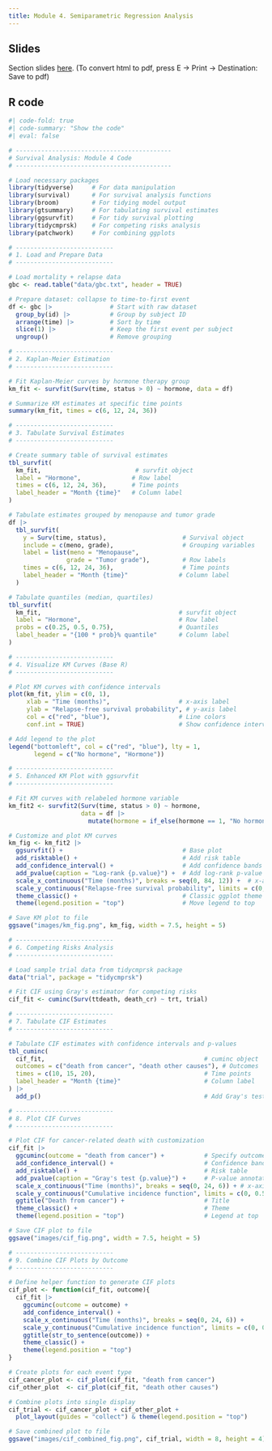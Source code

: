 ```yaml
---
title: Module 4. Semiparametric Regression Analysis
---
```


## Slides

Section slides [here](sec4.html){target="_blank"}. (To convert html to pdf, press E $\to$ Print $\to$ Destination: Save to pdf)

## R code

```r
#| code-fold: true
#| code-summary: "Show the code"
#| eval: false

# -------------------------------------------
# Survival Analysis: Module 4 Code
# -------------------------------------------

# Load necessary packages
library(tidyverse)     # For data manipulation
library(survival)      # For survival analysis functions
library(broom)         # For tidying model output
library(gtsummary)     # For tabulating survival estimates
library(ggsurvfit)     # For tidy survival plotting
library(tidycmprsk)    # For competing risks analysis
library(patchwork)     # For combining ggplots

# ---------------------------
# 1. Load and Prepare Data
# ---------------------------

# Load mortality + relapse data
gbc <- read.table("data/gbc.txt", header = TRUE)

# Prepare dataset: collapse to time-to-first event
df <- gbc |>                # Start with raw dataset
  group_by(id) |>           # Group by subject ID
  arrange(time) |>          # Sort by time
  slice(1) |>               # Keep the first event per subject
  ungroup()                 # Remove grouping

# ---------------------------
# 2. Kaplan-Meier Estimation
# ---------------------------

# Fit Kaplan-Meier curves by hormone therapy group
km_fit <- survfit(Surv(time, status > 0) ~ hormone, data = df)

# Summarize KM estimates at specific time points
summary(km_fit, times = c(6, 12, 24, 36))

# ---------------------------
# 3. Tabulate Survival Estimates
# ---------------------------

# Create summary table of survival estimates
tbl_survfit(
  km_fit,                          # survfit object
  label = "Hormone",              # Row label
  times = c(6, 12, 24, 36),       # Time points
  label_header = "Month {time}"   # Column label
)

# Tabulate estimates grouped by menopause and tumor grade
df |> 
  tbl_survfit(
    y = Surv(time, status),                     # Survival object
    include = c(meno, grade),                   # Grouping variables
    label = list(meno = "Menopause", 
                grade = "Tumor grade"),         # Row labels
    times = c(6, 12, 24, 36),                   # Time points
    label_header = "Month {time}"              # Column label
  )

# Tabulate quantiles (median, quartiles)
tbl_survfit(
  km_fit,                                      # survfit object
  label = "Hormone",                           # Row label
  probs = c(0.25, 0.5, 0.75),                  # Quantiles
  label_header = "{100 * prob}% quantile"      # Column label
)

# ---------------------------
# 4. Visualize KM Curves (Base R)
# ---------------------------

# Plot KM curves with confidence intervals
plot(km_fit, ylim = c(0, 1),
     xlab = "Time (months)",                   # x-axis label
     ylab = "Relapse-free survival probability", # y-axis label
     col = c("red", "blue"),                   # Line colors
     conf.int = TRUE)                          # Show confidence intervals

# Add legend to the plot
legend("bottomleft", col = c("red", "blue"), lty = 1,
       legend = c("No hormone", "Hormone"))

# ---------------------------
# 5. Enhanced KM Plot with ggsurvfit
# ---------------------------

# Fit KM curves with relabeled hormone variable
km_fit2 <- survfit2(Surv(time, status > 0) ~ hormone,
                    data = df |> 
                      mutate(hormone = if_else(hormone == 1, "No hormone", "Hormone")))

# Customize and plot KM curves
km_fig <- km_fit2 |> 
  ggsurvfit() +                                 # Base plot
  add_risktable() +                             # Add risk table
  add_confidence_interval() +                   # Add confidence bands
  add_pvalue(caption = "Log-rank {p.value}") +  # Add log-rank p-value
  scale_x_continuous("Time (months)", breaks = seq(0, 84, 12)) +  # x-axis
  scale_y_continuous("Relapse-free survival probability", limits = c(0, 1)) +  # y-axis
  theme_classic() +                             # Classic ggplot theme
  theme(legend.position = "top")                # Move legend to top

# Save KM plot to file
ggsave("images/km_fig.png", km_fig, width = 7.5, height = 5)

# ---------------------------
# 6. Competing Risks Analysis
# ---------------------------

# Load sample trial data from tidycmprsk package
data("trial", package = "tidycmprsk")

# Fit CIF using Gray's estimator for competing risks
cif_fit <- cuminc(Surv(ttdeath, death_cr) ~ trt, trial)

# ---------------------------
# 7. Tabulate CIF Estimates
# ---------------------------

# Tabulate CIF estimates with confidence intervals and p-values
tbl_cuminc(
  cif_fit,                                            # cuminc object
  outcomes = c("death from cancer", "death other causes"), # Outcomes
  times = c(10, 15, 20),                              # Time points
  label_header = "Month {time}"                       # Column label
) |>
  add_p()                                             # Add Gray's test p-values

# ---------------------------
# 8. Plot CIF Curves
# ---------------------------

# Plot CIF for cancer-related death with customization
cif_fit |> 
  ggcuminc(outcome = "death from cancer") +           # Specify outcome
  add_confidence_interval() +                         # Confidence bands
  add_risktable() +                                   # Risk table
  add_pvalue(caption = "Gray's test {p.value}") +     # P-value annotation
  scale_x_continuous("Time (months)", breaks = seq(0, 24, 6)) + # x-axis
  scale_y_continuous("Cumulative incidence function", limits = c(0, 0.5)) + # y-axis
  ggtitle("Death from cancer") +                      # Title
  theme_classic() +                                   # Theme
  theme(legend.position = "top")                      # Legend at top

# Save CIF plot to file
ggsave("images/cif_fig.png", width = 7.5, height = 5)

# ---------------------------
# 9. Combine CIF Plots by Outcome
# ---------------------------

# Define helper function to generate CIF plots
cif_plot <- function(cif_fit, outcome){
  cif_fit |> 
    ggcuminc(outcome = outcome) +
    add_confidence_interval() +
    scale_x_continuous("Time (months)", breaks = seq(0, 24, 6)) +
    scale_y_continuous("Cumulative incidence function", limits = c(0, 0.5)) +
    ggtitle(str_to_sentence(outcome)) +
    theme_classic() +
    theme(legend.position = "top")
}

# Create plots for each event type
cif_cancer_plot <- cif_plot(cif_fit, "death from cancer")
cif_other_plot  <- cif_plot(cif_fit, "death other causes")

# Combine plots into single display
cif_trial <- cif_cancer_plot + cif_other_plot + 
  plot_layout(guides = "collect") & theme(legend.position = "top")

# Save combined plot to file
ggsave("images/cif_combined_fig.png", cif_trial, width = 8, height = 4)


```
